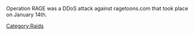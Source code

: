 {{stub}}

Operation RAGE was a DDoS attack against ragetoons.com that took place on January 14th.

[[Category:Raids]]